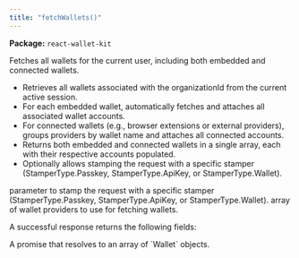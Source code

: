 ```yaml
---
title: "fetchWallets()"
---
```



<p>
  <strong>Package:</strong> <code>react-wallet-kit</code>
</p>

<H3Bordered text="Overview" />

Fetches all wallets for the current user, including both embedded and connected wallets.

<ul>
  <li>
    Retrieves all wallets associated with the organizationId from the current
    active session.
  </li>
  <li>
    For each embedded wallet, automatically fetches and attaches all associated
    wallet accounts.
  </li>
  <li>
    For connected wallets (e.g., browser extensions or external providers),
    groups providers by wallet name and attaches all connected accounts.
  </li>
  <li>
    Returns both embedded and connected wallets in a single array, each with
    their respective accounts populated.
  </li>
  <li>
    Optionally allows stamping the request with a specific stamper
    (StamperType.Passkey, StamperType.ApiKey, or StamperType.Wallet).
  </li>
</ul>

<H3Bordered text="Parameters" />

<ParamField body="params" type="object" required={false} path="params">
  <Expandable title="params details">
    <NestedParam
      parentKey="params"
      childKey="stampWith"
      type="StamperType"
      required={false}
    >
      parameter to stamp the request with a specific stamper
      (StamperType.Passkey, StamperType.ApiKey, or StamperType.Wallet).
    </NestedParam>
    <NestedParam
      parentKey="params"
      childKey="walletProviders"
      type="WalletProvider[]"
      required={false}
    >
      array of wallet providers to use for fetching wallets.
    </NestedParam>
  </Expandable>
</ParamField>

<H3Bordered text="Response" />A successful response returns the following
fields:

<ResponseField name="returns" type="Wallet[]" required={true}>
  A promise that resolves to an array of `Wallet` objects.
</ResponseField>
